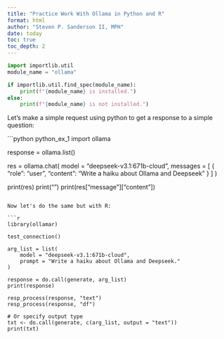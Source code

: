 ```yaml
---
title: "Practice Work With Ollama in Python and R"
format: html
author: "Steven P. Sanderson II, MPH"
date: today
toc: true
toc_depth: 2
---
```


```python
import importlib.util
module_name = "ollama"

if importlib.util.find_spec(module_name):
    print(f"{module_name} is installed.")
else:
    print(f"{module_name} is not installed.")
```

Let's make a simple request using python to get a response to a simple question:

```python python_ex_1
import ollama

response = ollama.list()

res = ollama.chat(
    model = "deepseek-v3.1:671b-cloud",
    messages = [
        {
            "role": "user",
            "content": "Write a haiku about Ollama and Deepseek"
        }
    ]
)

print(res)
print("\n")
print(res["message"]["content"])
```

Now let's do the same but with R:

```r
library(ollamar)

test_connection()

arg_list = list(
    model = "deepseek-v3.1:671b-cloud",
    prompt = "Write a haiku about Ollama and Deepseek."
)

response = do.call(generate, arg_list)
print(response)

resp_process(response, "text")
resp_process(response, "df")

# Or specify output type
txt <- do.call(generate, c(arg_list, output = "text"))
print(txt)
```
